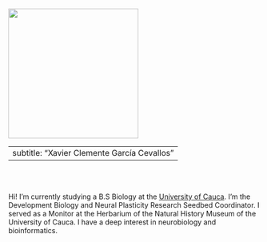 ```r

```

::::: {layout-ncol="2"}
::: left
![](images/xavier.jpg){width="260"}
:::

::: right
---
subtitle: "Xavier Clemente García Cevallos"
---

<br> <br>

Hi! I'm currently studying a B.S Biology at the [University of Cauca](https://www.unicauca.edu.co/). I'm the Development Biology and Neural Plasticity Research Seedbed Coordinator. I served as a Monitor at the Herbarium of the Natural History Museum of the University of Cauca. I have a deep interest in neurobiology and bioinformatics.
:::
:::::
